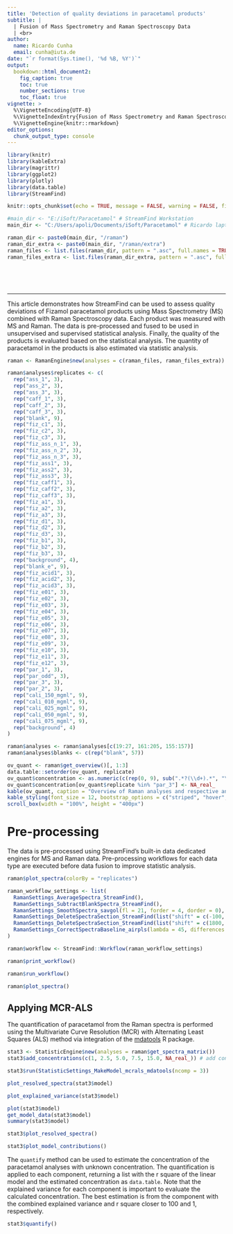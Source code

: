 ```yaml
---
title: 'Detection of quality deviations in paracetamol products'
subtitle: |
  | Fusion of Mass Spectrometry and Raman Spectroscopy Data
  | <br>
author:
  name: Ricardo Cunha
  email: cunha@iuta.de
date: "`r format(Sys.time(), '%d %B, %Y')`"
output:
  bookdown::html_document2:
    fig_caption: true
    toc: true
    number_sections: true
    toc_float: true
vignette: >
  %\VignetteEncoding{UTF-8}
  %\VignetteIndexEntry{Fusion of Mass Spectrometry and Raman Spectroscopy Data}
  %\VignetteEngine{knitr::rmarkdown}
editor_options: 
  chunk_output_type: console
---
```


```r
library(knitr)
library(kableExtra)
library(magrittr)
library(ggplot2)
library(plotly)
library(data.table)
library(StreamFind)

knitr::opts_chunk$set(echo = TRUE, message = FALSE, warning = FALSE, fig.align = "center", fig.width = 9, results = "markup", comment = "")

#main_dir <- "E:/iSoft/Paracetamol" # StreamFind Workstation
main_dir <- "C:/Users/apoli/Documents/iSoft/Paracetamol" # Ricardo laptop

raman_dir <- paste0(main_dir, "/raman")
raman_dir_extra <- paste0(main_dir, "/raman/extra")
raman_files <- list.files(raman_dir, pattern = ".asc", full.names = TRUE)
raman_files_extra <- list.files(raman_dir_extra, pattern = ".asc", full.names = TRUE)
```

<style>
pre {
  overflow-x: auto;
}
pre code {
  word-wrap: normal;
  white-space: pre;
}
</style>

<br>

<br>

***

This article demonstrates how StreamFind can be used to assess quality deviations of Fizamol paracetamol products using Mass Spectrometry (MS) combined with Raman Spectroscopy data. Each product was measured with MS and Raman. The data is pre-processed and fused to be used in unsupervised and supervised statistical analysis. Finally, the quality of the products is evaluated based on the statistical analysis. The quantity of paracetamol in the products is also estimated via statistic analysis.

```r
raman <- RamanEngine$new(analyses = c(raman_files, raman_files_extra))

raman$analyses$replicates <- c(
  rep("ass_1", 3),
  rep("ass_2", 3),
  rep("ass_3", 3),
  rep("caff_1", 3),
  rep("caff_2", 3),
  rep("caff_3", 3),
  rep("blank", 9),
  rep("fiz_c1", 3),
  rep("fiz_c2", 3),
  rep("fiz_c3", 3),
  rep("fiz_ass_n_1", 3),
  rep("fiz_ass_n_2", 3),
  rep("fiz_ass_n_3", 3),
  rep("fiz_ass1", 3),
  rep("fiz_ass2", 3),
  rep("fiz_ass3", 3),
  rep("fiz_caff1", 3),
  rep("fiz_caff2", 3),
  rep("fiz_caff3", 3),
  rep("fiz_a1", 3),
  rep("fiz_a2", 3),
  rep("fiz_a3", 3),
  rep("fiz_d1", 3),
  rep("fiz_d2", 3),
  rep("fiz_d3", 3),
  rep("fiz_b1", 3),
  rep("fiz_b2", 3),
  rep("fiz_b3", 3),
  rep("background", 4),
  rep("blank_e", 9),
  rep("fiz_acid1", 3),
  rep("fiz_acid2", 3),
  rep("fiz_acid3", 3),
  rep("fiz_e01", 3),
  rep("fiz_e02", 3),
  rep("fiz_e03", 3),
  rep("fiz_e04", 3),
  rep("fiz_e05", 3),
  rep("fiz_e06", 3),
  rep("fiz_e07", 3),
  rep("fiz_e08", 3),
  rep("fiz_e09", 3),
  rep("fiz_e10", 3),
  rep("fiz_e11", 3),
  rep("fiz_e12", 3),
  rep("par_1", 3),
  rep("par_odd", 3),
  rep("par_3", 3),
  rep("par_2", 3),
  rep("cali_150_mgml", 9),
  rep("cali_010_mgml", 9),
  rep("cali_025_mgml", 9),
  rep("cali_050_mgml", 9),
  rep("cali_075_mgml", 9),
  rep("background", 4)
)

raman$analyses <- raman$analyses[c(19:27, 161:205, 155:157)]
raman$analyses$blanks <- c(rep("blank", 57))
```

```r
ov_quant <- raman$get_overview()[, 1:3]
data.table::setorder(ov_quant, replicate)
ov_quant$concentration <- as.numeric(c(rep(0, 9), sub(".*?(\\d+).*", "\\1", ov_quant$replicate[10:nrow(ov_quant)]))) / 10
ov_quant$concentration[ov_quant$replicate %in% "par_3"] <- NA_real_
kable(ov_quant, caption = "Overview of Raman analyses and respective analysis replicate groups and blanks.") %>%
kable_styling(font_size = 12, bootstrap_options = c("striped", "hover", "condensed", "responsive"), fixed_thead = TRUE) %>%
scroll_box(width = "100%", height = "400px")
```

# Pre-processing

The data is pre-processed using StreamFind's built-in data dedicated engines for MS and Raman data. Pre-processing workflows for each data type are executed before data fusion to improve statistic analysis.

```r
raman$plot_spectra(colorBy = "replicates")
```

```r
raman_workflow_settings <- list(
  RamanSettings_AverageSpectra_StreamFind(),
  RamanSettings_SubtractBlankSpectra_StreamFind(),
  RamanSettings_SmoothSpectra_savgol(fl = 21, forder = 4, dorder = 0),
  RamanSettings_DeleteSpectraSection_StreamFind(list("shift" = c(-100, 350))),
  RamanSettings_DeleteSpectraSection_StreamFind(list("shift" = c(1800, 2500))),
  RamanSettings_CorrectSpectraBaseline_airpls(lambda = 45, differences = 1, itermax = 30)
)

raman$workflow <- StreamFind::Workflow(raman_workflow_settings)

raman$print_workflow()
```

```r
raman$run_workflow()
```

```r
raman$plot_spectra()
```

## Applying MCR-ALS

The quantification of paracetamol from the Raman spectra is performed using the Multivariate Curve Resolution (MCR) with Alternating Least Squares (ALS) method via integration of the [mdatools](https://mdatools.com/docs/mcr--als.html) R package.

```r
stat3 <- StatisticEngine$new(analyses = raman$get_spectra_matrix())
stat3$add_concentrations(c(1, 2.5, 5.0, 7.5, 15.0, NA_real_)) # add concentrations, with NA for unknown

stat3$run(StatisticSettings_MakeModel_mcrals_mdatools(ncomp = 3))

plot_resolved_spectra(stat3$model)

plot_explained_variance(stat3$model)

plot(stat3$model)
get_model_data(stat3$model)
summary(stat3$model)
```

```r
stat3$plot_resolved_spectra()
```

```r
stat3$plot_model_contributions()
```

The `quantify` method can be used to estimate the concentration of the paracetamol analyses with unknown concentration. The quantification is applied to each component, returning a list with the r square of the linear model and the estimated concentration as `data.table`. Note that the explained variance for each component is important to evaluate the calculated concentration. The best estimation is from the component with the combined explained variance and r square closer to 100 and 1, respectively.

```r
stat3$quantify()
```

